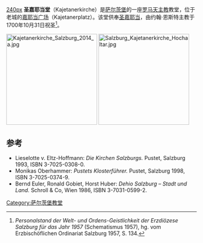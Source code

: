 [[文件:Kajetanerkirche.JPG|240px]]
'''圣嘉耶当堂'''（Kajetanerkirche）是[[萨尔茨堡|萨尔茨堡]]的一座[[罗马天主教|罗马天主教]]教堂，位于老城的[[嘉耶当广场|嘉耶当广场]]（Kajetanerplatz）。该堂供奉[[圣嘉耶当|圣嘉耶当]]，由约翰·恩斯特主教于1700年10月31日祝圣<ref>''Personalstand der Welt- und Ordens-Geistlichkeit der Erzdiözese Salzburg für das Jahr 1957'' (Schematismus 1957), hg. vom Erzbischöflichen Ordinariat Salzburg 1957, S. 134.</ref>。

[[File:Kajetanerkirche_Salzburg_2014_a.jpg|240px]]
[[File:Salzburg_Kajetanerkirche_Hochaltar.jpg|240px]]

== 参考 ==
*Lieselotte v. Eltz-Hoffmann: ''Die Kirchen Salzburgs.'' Pustet, Salzburg 1993, ISBN 3-7025-0308-0.
*Monikas Oberhammer: ''Pustets Klosterführer.'' Pustet, Salzburg 1998, ISBN 3-7025-0374-9.
*Bernd Euler, Ronald Gobiet, Horst Huber: ''Dehio Salzburg – Stadt und Land.'' Schroll & Co, Wien 1986, ISBN 3-7031-0599-2.
<references />

[[Category:萨尔茨堡教堂|Category:萨尔茨堡教堂]]